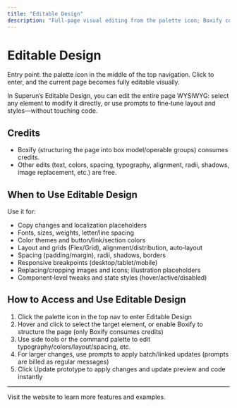 ```yaml
---
title: "Editable Design"
description: "Full‑page visual editing from the palette icon; Boxify consumes credits, other edits are free"
---
```


# Editable Design

Entry point: the palette icon in the middle of the top navigation. Click to enter, and the current page becomes fully editable visually.

In Superun’s Editable Design, you can edit the entire page WYSIWYG: select any element to modify it directly, or use prompts to fine‑tune layout and styles—without touching code.


## Credits

- Boxify (structuring the page into box model/operable groups) consumes credits.
- Other edits (text, colors, spacing, typography, alignment, radii, shadows, image replacement, etc.) are free.

## When to Use Editable Design

Use it for:
- Copy changes and localization placeholders
- Fonts, sizes, weights, letter/line spacing
- Color themes and button/link/section colors
- Layout and grids (Flex/Grid), alignment/distribution, auto‑layout
- Spacing (padding/margin), radii, shadows, borders
- Responsive breakpoints (desktop/tablet/mobile)
- Replacing/cropping images and icons; illustration placeholders
- Component‑level tweaks and state styles (hover/active/disabled)

## How to Access and Use Editable Design

1. Click the palette icon in the top nav to enter Editable Design
2. Hover and click to select the target element, or enable Boxify to structure the page (only Boxify consumes credits)
3. Use side tools or the command palette to edit typography/colors/layout/spacing, etc.
4. For larger changes, use prompts to apply batch/linked updates (prompts are billed as regular messages)
5. Click Update prototype to apply changes and update preview and code instantly


---

<Card title="Superun Website" icon="globe" href="https://superun.ai/web" horizontal>
  Visit the website to learn more features and examples.
</Card>


